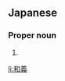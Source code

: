==Japanese==
{{ja-kanjitab|かず|よし}}

===Proper noun===
{{ja-pos|proper|かずよし}}

# {{given name|male|lang=ja|sort=かずよし}}

[[li:和義]]